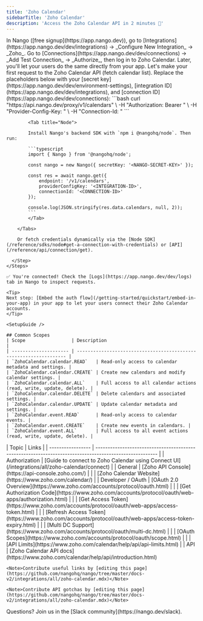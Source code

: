 ```yaml
---
title: 'Zoho Calendar'
sidebarTitle: 'Zoho Calendar'
description: 'Access the Zoho Calendar API in 2 minutes 💨'
---
```




<Tabs>
  <Tab title="🚀 Quickstart">
    <Steps>
      <Step title="Create an integration">
        In Nango ([free signup](https://app.nango.dev)), go to [Integrations](https://app.nango.dev/dev/integrations) -> _Configure New Integration_ -> _Zoho_.
      </Step>
      <Step title="Authorize Zoho Calendar">
        Go to [Connections](https://app.nango.dev/dev/connections) -> _Add Test Connection_ -> _Authorize_, then log in to Zoho Calendar. Later, you'll let your users do the same directly from your app.
      </Step>
      <Step title="Call the Zoho Calendar API">
        Let's make your first request to the Zoho Calendar API (fetch calendar list). Replace the placeholders below with your [secret key](https://app.nango.dev/dev/environment-settings), [integration ID](https://app.nango.dev/dev/integrations), and [connection ID](https://app.nango.dev/dev/connections):
        <Tabs>
            <Tab title="cURL">
                ```bash
                curl "https://api.nango.dev/proxy/v1/calendars" \
                  -H "Authorization: Bearer <NANGO-SECRET-KEY>" \
                  -H "Provider-Config-Key: <INTEGRATION-ID>" \
                  -H "Connection-Id: <CONNECTION-ID>"
                ```
            </Tab>

            <Tab title="Node">

            Install Nango's backend SDK with `npm i @nangohq/node`. Then run:

            ```typescript
            import { Nango } from '@nangohq/node';

            const nango = new Nango({ secretKey: '<NANGO-SECRET-KEY>' });

            const res = await nango.get({
                endpoint: '/v1/calendars',
                providerConfigKey: '<INTEGRATION-ID>',
                connectionId: '<CONNECTION-ID>'
            });

            console.log(JSON.stringify(res.data.calendars, null, 2));
            ```
            </Tab>

        </Tabs>

        Or fetch credentials dynamically via the [Node SDK](/reference/sdks/node#get-a-connection-with-credentials) or [API](/reference/api/connection/get).

      </Step>
    </Steps>

    ✅ You're connected! Check the [Logs](https://app.nango.dev/dev/logs) tab in Nango to inspect requests.

    <Tip>
    Next step: [Embed the auth flow](/getting-started/quickstart/embed-in-your-app) in your app to let your users connect their Zoho Calendar accounts.
    </Tip>
  </Tab>
  <Tab title="🧑‍💻 OAuth app setup">
    
    <SetupGuide />
    
    ## Common Scopes
    | Scope                 | Description                                                        |
    | --------------------- | ------------------------------------------------------------------ |
    | `ZohoCalendar.calendar.READ`   | Read-only access to calendar metadata and settings. |
    | `ZohoCalendar.calendar.CREATE` | Create new calendars and modify calendar settings. |
    | `ZohoCalendar.calendar.ALL`    | Full access to all calendar actions (read, write, update, delete). |
    | `ZohoCalendar.calendar.DELETE` | Delete calendars and associated settings. |
    | `ZohoCalendar.calendar.UPDATE` | Update calendar metadata and settings. |
    | `ZohoCalendar.event.READ`      | Read-only access to calendar events. |
    | `ZohoCalendar.event.CREATE`    | Create new events in calendars. |
    | `ZohoCalendar.event.ALL`       | Full access to all event actions (read, write, update, delete). |
  </Tab>
  <Tab title="🔗 Useful links">
    | Topic             | Links                                                                                                   |
    | ----------------- | ------------------------------------------------------------------------------------------------------- |
    | Authorization     | [Guide to connect to Zoho Calendar using Connect UI](/integrations/all/zoho-calendar/connect) |
    | General           | [Zoho API Console](https://api-console.zoho.com/)                                                       |
    |                   | [Zoho Calendar Website](https://www.zoho.com/calendar/)                                                     |
    | Developer / OAuth | [OAuth 2.0 Overview](https://www.zoho.com/accounts/protocol/oauth.html)                                 |
    |                   | [Get Authorization Code](https://www.zoho.com/accounts/protocol/oauth/web-apps/authorization.html)      |
    |                   | [Get Access Token](https://www.zoho.com/accounts/protocol/oauth/web-apps/access-token.html)             |
    |                   | [Refresh Access Token](https://www.zoho.com/accounts/protocol/oauth/web-apps/access-token-expiry.html) |
    |                   | [Multi DC Support](https://www.zoho.com/accounts/protocol/oauth/multi-dc.html)                          |
    |                   | [OAuth Scopes](https://www.zoho.com/accounts/protocol/oauth/scope.html)                                 |
    |                   | [API Limits](https://www.zoho.com/calendar/help/api/api-limits.html)                                    |
    | API               | [Zoho Calendar API docs](https://www.zoho.com/calendar/help/api/introduction.html)   

    <Note>Contribute useful links by [editing this page](https://github.com/nangohq/nango/tree/master/docs-v2/integrations/all/zoho-calendar.mdx)</Note>
  </Tab>
  <Tab title="🚨 API gotchas">
  <ApiGotchas />

    <Note>Contribute API gotchas by [editing this page](https://github.com/nangohq/nango/tree/master/docs-v2/integrations/all/zoho-calendar.mdx)</Note>
  </Tab>
</Tabs>
<Info>
    Questions? Join us in the [Slack community](https://nango.dev/slack).
</Info>
